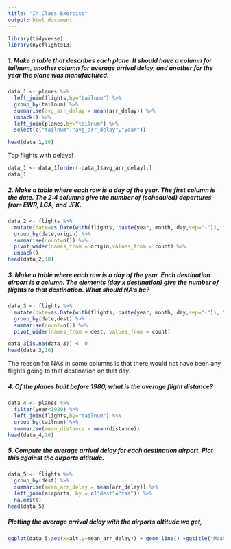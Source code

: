 ```yaml
---
title: "In Class Exercise"
output: html_document
---
```


```r
library(tidyverse)
library(nycflights13)
```

##### 1. Make a table that describes each plane. It should have a column for tailnum, another column for average arrival delay, and another for the year the plane was manufactured.
``` r
data_1 <- planes %>% 
  left_join(flights,by="tailnum") %>%
  group_by(tailnum) %>%
  summarise(avg_arr_delay = mean(arr_delay)) %>%
  unpack() %>%
  left_join(planes,by="tailnum") %>%
  select(c("tailnum","avg_arr_delay","year"))

head(data_1,10)
```

Top flights with delays!
``` r
data_1 <- data_1[order(-data_1$avg_arr_delay),]
data_1
```

##### 2. Make a table where each row is a day of the year. The first column is the date. The 2:4 columns give the number of (scheduled) departures from EWR, LGA, and JFK.
```r
data_2 <- flights %>% 
  mutate(date=as.Date(with(flights, paste(year, month, day,sep="-")), "%Y-%m-%d")) %>%
  group_by(date,origin) %>%
  summarise(count=n()) %>%
  pivot_wider(names_from = origin,values_from = count) %>%
  unpack()
head(data_2,10)
```

##### 3. Make a table where each row is a day of the year. Each destination airport is a column. The elements (day x destination) give the number of flights to that destination. What should NA’s be?
``` r
data_3 <- flights %>% 
  mutate(date=as.Date(with(flights, paste(year, month, day,sep="-")), "%Y-%m-%d")) %>%
  group_by(date,dest) %>%
  summarise(count=n()) %>%
  pivot_wider(names_from = dest, values_from = count)

data_3[is.na(data_3)] <- 0
head(data_3,10)
```
The reason for NA's in some columns is that there would not have been any flights going to that destination on that day.

##### 4. Of the planes built before 1980, what is the average flight distance?
```r
data_4 <- planes %>% 
  filter(year<1980) %>%
  left_join(flights,by="tailnum") %>%
  group_by(tailnum) %>%
  summarise(mean_distance = mean(distance))
head(data_4,10)
```

##### 5. Compute the average arrival delay for each destination airport. Plot this against the airports altitude.
```r
data_5 <- flights %>% 
  group_by(dest) %>%
  summarise(mean_arr_delay = mean(arr_delay)) %>%
  left_join(airports, by = c("dest"="faa")) %>%
  na.omit()
head(data_5)
```

##### Plotting the average arrival delay with the airports altitude we get,
``` r
ggplot(data_5,aes(x=alt,y=mean_arr_delay)) + geom_line() +ggtitle("Mean Arrival Delay vs Altitude of the airports")
```
